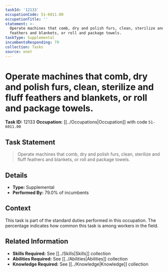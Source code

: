 ```yaml
---
taskId: '12133'
occupationCode: 51-6011.00
occupationTitle: ''
statement: >-
  Operate machines that comb, dry and polish furs, clean, sterilize and fluff
  feathers and blankets, or roll and package towels.
taskType: Supplemental
incumbentsResponding: 79
collection: Tasks
source: onet
---
```

# Operate machines that comb, dry and polish furs, clean, sterilize and fluff feathers and blankets, or roll and package towels.

**Task ID:** 12133
**Occupation:** [[../Occupations|Occupation]] with code `51-6011.00`

## Task Statement

> Operate machines that comb, dry and polish furs, clean, sterilize and fluff feathers and blankets, or roll and package towels.

## Details

- **Type:** Supplemental
- **Performed By:** 79.0% of incumbents

## Context

This task is part of the standard duties performed in this occupation. The percentage indicates how common this task is among workers in the field.

## Related Information

- **Skills Required:** See [[../Skills|Skills]] collection
- **Abilities Required:** See [[../Abilities|Abilities]] collection
- **Knowledge Required:** See [[../Knowledge|Knowledge]] collection
